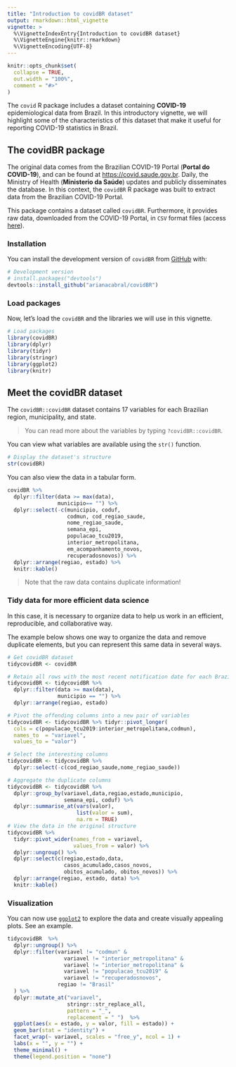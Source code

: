 ```yaml
---
title: "Introduction to covidBR dataset"
output: rmarkdown::html_vignette
vignette: >
  %\VignetteIndexEntry{Introduction to covidBR dataset}
  %\VignetteEngine{knitr::rmarkdown}
  %\VignetteEncoding{UTF-8}
---
```


```r
knitr::opts_chunk$set(
  collapse = TRUE,
  out.width = "100%",
  comment = "#>"
)
```

The `covid` R package includes a dataset containing **COVID-19** epidemiological data from Brazil. In this introductory vignette, we will highlight some of the characteristics of this dataset that make it useful for reporting COVID-19 statistics in Brazil.

## The covidBR package

The original data comes from the Brazilian COVID-19 Portal (**Portal do COVID-19**), and can be found at <https://covid.saude.gov.br>. Daily, the Ministry of Health (**Ministerio da Saúde**) updates and publicly disseminates the database. In this context, the `covidBR` R package was built to extract data from the Brazilian COVID-19 Portal.  

This package contains a dataset called `covidBR`.
Furthermore, it provides raw data, downloaded from the COVID-19 Portal, in `CSV` format files (access [here](https://github.com/arianacabral/covidBR/tree/master/data-raw)). 

### Installation 

You can install the development version of `covidBR` from [GitHub](https://github.com/) with:

```r
# Development version
# install.packages("devtools")
devtools::install_github("arianacabral/covidBR")
```

### Load packages

Now, let's load the `covidBR` and the libraries we will use in this vignette.

```r
# Load packages
library(covidBR)
library(dplyr)
library(tidyr)
library(stringr)
library(ggplot2)
library(knitr)
```

## Meet the covidBR dataset

The `covidBR::covidBR` dataset contains 17 variables for each Brazilian region, municipality, and state.

> You can read more about the variables by typing `?covidBR::covidBR`.

You can view what variables are available using the `str()` function.

```r
# Display the dataset's structure
str(covidBR)
```

You can also view the data in a tabular form.

```r
covidBR %>%
  dplyr::filter(data >= max(data),
                municipio== "") %>%
  dplyr::select(-c(municipio, coduf,
                   codmun, cod_regiao_saude,
                   nome_regiao_saude,
                   semana_epi,
                   populacao_tcu2019,
                   interior_metropolitana,
                   em_acompanhamento_novos,
                   recuperadosnovos)) %>%
  dplyr::arrange(regiao, estado) %>% 
  knitr::kable()
```

> Note that the raw data contains duplicate information!

### Tidy data for more efficient data science 

In this case, it is necessary to organize data to help us work in an efficient, reproducible, and collaborative way. 

The example below shows one way to organize the data and remove duplicate elements, but you can represent this same data in several ways.

```r
# Get covidBR dataset
tidycovidBR <- covidBR

# Retain all rows with the most recent notification date for each Brazilian state.
tidycovidBR <- tidycovidBR %>% 
  dplyr::filter(data >= max(data),
                municipio == "") %>%
  dplyr::arrange(regiao, estado)  

# Pivot the offending columns into a new pair of variables
tidycovidBR <- tidycovidBR %>% tidyr::pivot_longer(
  cols = c(populacao_tcu2019:interior_metropolitana,codmun),
  names_to  = "variavel",
  values_to = "valor")

# Select the interesting columns
tidycovidBR <- tidycovidBR %>% 
  dplyr::select(-c(cod_regiao_saude,nome_regiao_saude))

# Aggregate the duplicate columns
tidycovidBR <- tidycovidBR %>% 
  dplyr::group_by(variavel,data,regiao,estado,municipio,
                  semana_epi, coduf) %>% 
  dplyr::summarise_at(vars(valor),
                      list(valor = sum), 
                      na.rm = TRUE)
# View the data in the original structure
tidycovidBR %>% 
  tidyr::pivot_wider(names_from = variavel, 
                     values_from = valor) %>%
  dplyr::ungroup() %>%  
  dplyr::select(c(regiao,estado,data,
                  casos_acumulado,casos_novos,
                  obitos_acumulado, obitos_novos)) %>% 
  dplyr::arrange(regiao, estado, data) %>% 
  knitr::kable()

```

### Visualization

You can now use [`ggplot2`](https://ggplot2.tidyverse.org/index.html) to explore the data and create visually appealing plots. See an example.

```r
tidycovidBR  %>% 
  dplyr::ungroup() %>% 
  dplyr::filter(variavel != "codmun" &
                  variavel != "interior_metropolitana" &
                  variavel != "interior_metropolitana" & 
                  variavel != "populacao_tcu2019" &
                  variavel != "recuperadosnovos", 
                regiao != "Brasil"
  ) %>%  
  dplyr::mutate_at("variavel", 
                   stringr::str_replace_all,
                   pattern = "_",
                   replacement = " ")  %>% 
  ggplot(aes(x = estado, y = valor, fill = estado)) + 
  geom_bar(stat = "identity") +
  facet_wrap(~ variavel, scales = "free_y", ncol = 1) + 
  labs(x = "", y = "") + 
  theme_minimal() + 
  theme(legend.position = "none")
```

